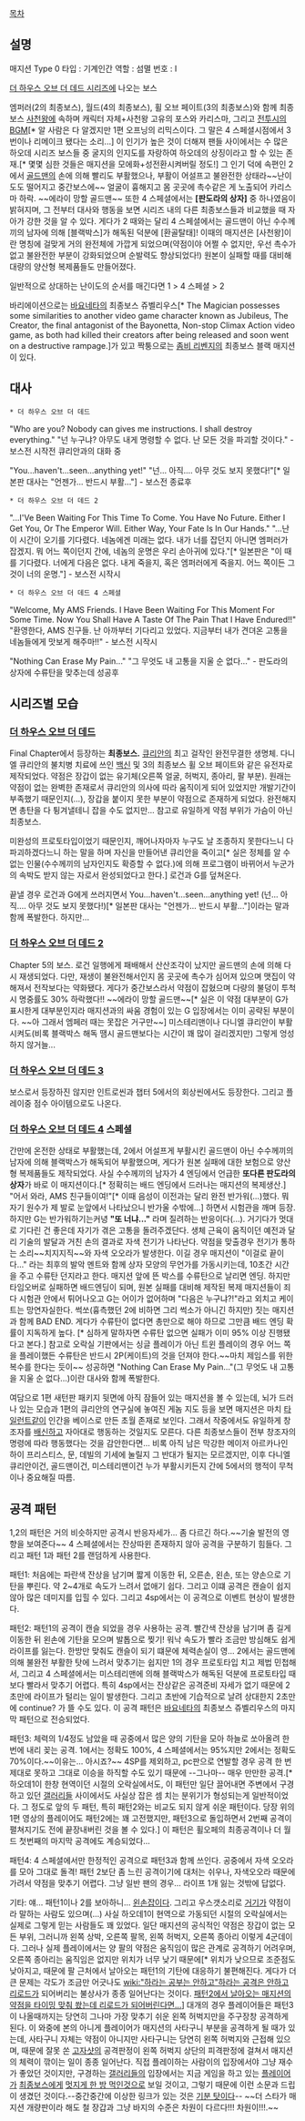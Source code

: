 [[목차]]

== 설명 ==
매지션 Type 0
타입 : 기계인간
역할 : 섬멸
번호 : I

[[더 하우스 오브 더 데드 시리즈]]에 나오는 보스

엠퍼러(2의 최종보스), 월드(4의 최종보스), 휠 오브 페이트(3의 최종보스)와 함께 최종보스 [[사천왕]]에 속하며 캐릭터 자체+사천왕 고유의 포스와 카리스마, 그리고 [http://www.youtube.com/watch?v=7kT-6VNxCNk 전투시의 BGM][* 알 사람은 다 알겠지만 1편 오프닝의 리믹스이다. 그 말은 4 스페셜시점에서 3번이나 리메이크 됐다는 소리...]  이 인기가 높은 것이 더해져 팬들 사이에서는 수 많은 하오데 시리즈 보스들 중 굴지의 인지도를 자랑하여 하오데의 상징이라고 할 수 있는 존재.[* 몇몇 심한 것들은 매지션을 모에화+성전환시켜버릴 정도!] 그 인기 덕에 속편인 2에서 [[골드맨]]의 손에 의해 빨리도 부활했으나, 부활이 어설프고 불완전한 상태라~~난이도도 떨어지고 중간보스에~~ 얼굴이 흉해지고 몸 곳곳에 촉수같은 게 노출되어 카리스마 하락. ~~에라이 망할 골드맨~~ 또한 4 스페셜에서는 '''[판도라의 상자]''' 중 하나였음이 밝혀지며, 그 전부터 대사와 행동을 보면 시리즈 내의 다른 최종보스들과 비교했을 때 자아가 강한 것을 알 수 있다. 게다가 2 때와는 달리 4 스페셜에서는 골드맨이 아닌 수수께끼의 남자에 의해 [블랙박스]가 해독된 덕분에 [환골탈태]! 이때의 매지션은 [사천왕]이란 명칭에 걸맞게 거의 완전체에 가깝게 되었으며(약점이야 어쩔 수 없지만, 우선 촉수가 없고 불완전한 부분이 강화되었으며 순발력도 향상되었다!) 원본이 실패할 때를 대비해 대량의 양산형 복제품들도 만들어졌다.

일반적으로 상대하는 난이도의 순서를 매긴다면 1 > 4 스페셜 > 2

바리에이션으로는 [[바요네타]]의 최종보스 쥬벨리우스[* The Magician possesses some similarities to another video game character known as Jubileus, The Creator, the final antagonist of the Bayonetta, Non-stop Climax Action video game, as both had killed their creators after being released and soon went on a destructive rampage.]가 있고 짝퉁으로는 [[좀비 리벤지]]의 최종보스 블랙 매지션이 있다.
== 대사 ==
 * 더 하우스 오브 더 데드
"Who are you? Nobody can gives me instructions. I shall destroy everything."
"넌 누구냐? 아무도 내게 명령할 수 없다. 난 모든 것을 파괴할 것이다." - 보스전 시작전 큐리안과의 대화 중

"You...haven't...seen...anything yet!"
"넌... 아직.... 아무 것도 보지 못했다!"[* 일본판 대사는 "언젠가... 반드시 부활..."] - 보스전 종료후

 * 더 하우스 오브 더 데드 2
"...I'Ve Been Waiting For This Time To Come. You Have No Future. Either I Get You, Or The Emperor Will. Either Way, Your Fate Is In Our Hands."
"...난 이 시간이 오기를 기다렸다. 네놈에겐 미래는 없다. 내가 너를 잡던지 아니면 엠퍼러가 잡겠지. 뭐 어느 쪽이던지 간에, 네놈의 운명은 우리 손아귀에 있다."[* 일본판은 "이 때를 기다렸다. 너에게 다음은 없다. 내게 죽을지, 혹은 엠퍼러에게 죽을지. 어느 쪽이든 그것이 너의 운명."] - 보스전 시작시

 * 더 하우스 오브 더 데드 4 스페셜
"Welcome, My AMS Friends. I Have Been Waiting For This Moment For Some Time. Now You Shall Have A Taste Of The Pain That I Have Endured!!"
"환영한다, AMS 친구들. 난 아까부터 기다리고 있었다. 지금부터 내가 견뎌온 고통을 네놈들에게 맛보게 해주마!!" - 보스전 시작시

"Nothing Can Erase My Pain..."
"그 무엇도 내 고통을 지울 순 없다..." - 판도라의 상자에 수류탄을 맞추는데 성공후
== 시리즈별 모습 ==
=== [[더 하우스 오브 더 데드]] ===
{{{#!html
<iframe width="420" height="315" src="http://www.youtube.com/embed/a5HI2rYWAM4" frameborder="0" allowfullscreen></iframe>
}}}

Final Chapter에서 등장하는 '''최종보스.''' [[큐리안]]의 최고 걸작인 완전무결한 생명체. 다니엘 큐리안의 불치병 치료에 쓰인 [[백신]] 및 3의 최종보스 휠 오브 페이트와 같은 유전자로 제작되었다. 약점은 장갑이 없는 유기체(오른쪽 얼굴, 허벅지, 종아리, 팔 부분). 원래는 약점이 없는 완벽한 존재로서 큐리안의 의사에 따라 움직이게 되어 있었지만 개발기간이 부족했기 때문인지(…), 장갑을 붙이지 못한 부분이 약점으로 존재하게 되었다. 완전해지면 총탄을 다 튕겨낼테니 잡을 수도 없지만… 참고로 유일하게 약점 부위가 가슴이 아닌 최종보스.

미완성의 프로토타입이었기 때문인지, 깨어나자마자 누구도 날 조종하지 못한다느니 다 파괴하겠다느니 하는 말을 하며 자신을 만들어낸 큐리안을 죽이고[* 실은 정체를 알 수 없는 인물(수수께끼의 남자인지도 확증할 수 없다.)에 의해 프로그램이 바뀌어서 누군가의 속박도 받지 않는 자로서 완성되었다고 한다.] 로건과 G를 덮쳐온다. 

끝낼 경우 로건과 G에게 쓰러지면서 You...haven't...seen...anything yet! (넌... 아직.... 아무 것도 보지 못했다!)[* 일본판 대사는 "언젠가... 반드시 부활..."]이라는 말과 함께 폭발한다. 하지만...
=== [[더 하우스 오브 더 데드 2]] ===
Chapter 5의 보스. 로건 일행에게 패배해서 산산조각이 났지만 골드맨의 손에 의해 다시 재생되었다. 다만, 재생이 불완전해서인지 몸 곳곳에 촉수가 심어져 있으며 맷집이 약해져서 전작보다는 약화됐다. 게다가 중간보스라서 약점이 잡혔으며 다량의 불덩이 투척 시 명중률도 30% 하락했다!! ~~에라이 망할 골드맨~~[* 실은 이 약점 대부분이 G가 표시한게 대부분인지라 매지션과의 싸움 경험이 있는 G 입장에서는 이미 공략된 부분이다. ~~아 그래서 엠페러 때는 못잡은 거구만~~] 미스테리맨이나 다니엘 큐리안이 부활시켜도(비록 블랙박스 해독 땜시 골드맨보다는 시간이 꽤 많이 걸리겠지만) 그렇게 엉성하지 않거늘...
=== [[더 하우스 오브 더 데드 3]] ===
보스로서 등장하진 않지만 인트로씬과 챕터 5에서의 회상씬에서도 등장한다. 그리고 플레이중 점수 아이템으로도 나온다.
=== [[더 하우스 오브 더 데드 4]] 스페셜 ===
{{{#!html
<iframe width="560" height="315" src="http://www.youtube.com/embed/Qxt2Ol3Uw1Q" frameborder="0" allowfullscreen></iframe>
}}}

간만에 온전한 상태로 부활했는데, 2에서 어설프게 부활시킨 골드맨이 아닌 수수께끼의 남자에 의해 블랙박스가 해독되어 부활했으며, 게다가 원본 실패에 대한 보험으로 양산형 복제품들도 제작되었다. 사실 수수께끼의 남자가 4 엔딩에서 언급한 '''또다른 판도라의 상자'''가 바로 이 매지션이다.[* 정확히는 배드 엔딩에서 드러나는 매지션의 복제생산.] "어서 와라, AMS 친구들이여!"[* 이때 음성이 이전과는 달리 완전 반가워(...)했다. 뭐 자기 원수가 제 발로 눈앞에서 나타났으니 반가울 수밖에...] 하면서 시험관을 깨며 등장. 하지만 G는 반가워하기는커녕 '''"또 너냐..."''' 라며 질려하는 반응이다(...). 거기다가 멋대로 기다린 건 좋은데 자기가 겪은 고통을 돌려주겠단다. 생체 근육이 움직이던 예전과 달리 기술의 발달과 거친 손의 결과로 자색 전기가 나타난다. 약점을 맞출경우 전기가 통하는 소리~~치지지직~~와 자색 오오라가 발생한다. 이길 경우 매지션이 "이걸로 끝이다..." 라는 최후의 발악 멘트와 함께 상자 모양의 무언가를 가동시키는데, 10초간 시간을 주고 수류탄 던지라고 한다. 매지션 앞에 뜬 박스를 수류탄으로 날리면 엔딩. 하지만 타임오버로 실패하면 배드엔딩이 되며, 원본 실패를 대비해 제작된 복제 매지션들이 죄다 시험관 안에서 튀어나오고 G는 어이가 없어하며 "다음은 누구냐?!"라고 외치고 케이트는 망연자실한다. 썩쏘(흉측했던 2에 비하면 그리 썩소가 아니긴 하지만) 짓는 매지션과 함께 BAD END. 게다가 수류탄이 없다면 총만으로 해야 하므로 그만큼 배드 엔딩 확률이 지독하게 높다. [* 심하게 말하자면 수류탄 없으면 실패가 이미 95% 이상 진행됐다고 본다.] 참고로 오락실 기판에서는 싱글 플레이가 아닌 트윈 플레이의 경우 어느 쪽을 플레이했든 수류탄은 반드시 2P(케이트)의 것을 던져야 한다.~~마치 제임스를 위한 복수를 한다는 듯이~~ 성공하면 "Nothing Can Erase My Pain..."(그 무엇도 내 고통을 지울 순 없다...)이란 대사와 함께 폭발한다.

여담으로 1편 새턴판 패키지 뒷면에 아직 잠들어 있는 매지션을 볼 수 있는데, 뇌가 드러나 있는 모습과 1편의 큐리안의 연구실에 놓여진 게놈 지도 등을 보면 매지션은 마치 [[타일런트]]같이 인간을 베이스로 만든 초월 존재로 보인다. 그래서 작중에서도 유일하게 창조자를 [[배신]]하고 자아대로 행동하는 것일지도 모른다. 다른 최종보스들이 전부 창조자의 명령에 따라 행동했다는 것을 감안한다면... 비록 아직 남은 막강한 메이저 아르카나인 하이 프리스티스, 문, 데빌의 기세에 눌릴지 그 반대가 될지는 모르겠지만, 이후 다니엘 큐리안이건, 골드맨이건, 미스테리맨이건 누가 부활시키든지 간에 5에서의 행적이 무척이나 중요해질 따름.
== 공격 패턴 ==
1,2의 패턴은 거의 비슷하지만 공격시 반응자세가... 좀 다르긴 하다.~~기술 발전의 영향을 보여준다~~ 4 스페셜에서는 잔상따윈 존재하지 않아 공격을 구분하기 힘들다. 그리고 패턴 1과 패턴 2를 랜덤하게 사용한다.

패턴1: 처음에는 파란색 잔상을 남기며 짧게 이동한 뒤, 오른손, 왼손, 또는 양손으로 기탄을 뿌린다. 약 2~4개로 속도가 느려서 없애기 쉽다. 그리고 이떄 공격은 캔슬이 쉽지 않아 많은 데미지를 입힐 수 있다. 그리고 4sp에서는 이 공격으로 이벤트 현상이 발생한다.

패턴2: 패턴1의 공격이 캔슬 되었을 경우 사용하는 공격. 빨간색 잔상을 남기며 좀 길게 이동한 뒤 왼손에 기탄을 모으며 발톱으로 찢기! 워낙 속도가 빨라 조금만 방심해도 쉽게 라이프를 잃는다. 한방만 맞춰도 캔슬이 되기 떄문에 체력손실이 영... 2에서는 골드맨에 의해 불완전 부활한 탓에 느려서 맞추기는 쉽지만 1의 경우 프로토타입 치고 제법 민첩해서, 그리고 4 스페셜에서는 미스테리맨에 의해 블랙박스가 해독된 덕분에 프로토타입 때보다 빨라서 맞추기 어렵다. 특히 4sp에서는 잔상같은 공격준비 자세가 없기 때문에 2초만에 라이프가 털리는 일이 발생한다. 그리고 초반에 기습적으로 날려 상대한지 2초만에 continue? 가 뜰 수도 있다. 이 공격 패턴은 [[바요네타]]의 최종보스 쥬벨리우스의 마지막 패턴으로 전승되었다.

패턴3: 체력의 1/4정도 남았을 때 공중에서 많은 양의 기탄을 모아 하늘로 쏘아올려 한번에 내리 꽂는 공격. 1에서는 정확도 100%, 4 스페셜에서는 95%지만 2에서는 정확도 70%이다.~~이유는... 아시죠?~~ 4SP를 제외하고, pc판으로 연발할 경우 공격 한 번 제대로 못하고 그대로 이승을 하직할 수도 있기 때문에 --그나마-- 매우 만만한 공격.[* 하오데1이 한창 현역이던 시절의 오락실에서도, 이 패턴만 일단 끌어내면 주변에서 구경하고 있던 [[갤러리]]들 사이에서도 사실상 잡은 셈 치는 분위기가 형성되는게 일반적이었다. 그 정도로 앞의 두 패턴, 특히 패턴2와는 비교도 되지 않게 쉬운 패턴이다. 당장 위의 1편 영상의 플레이어도 패턴2에는 꽤 고전했지만, 패턴3으로 돌입하면서 2번째 공격이 펼쳐지기도 전에 끝장내버린 것을 볼 수 있다.] 이 패턴은 휠오페의 최종공격이나 더 월드 첫번째의 마지막 공격에도 계승되었다...

패턴4: 4 스페셜에서만 한정적인 공격으로 패턴3과 함께 쓰인다. 공중에서 자색 오오라를 모아 그대로 돌격! 패턴 2보단 좀 느린 공격이기에 대처는 쉬우나, 자색오오라 때문에 가려서 약점을 맞추기 어렵다. 그냥 일반 팬의 경우... 라이프 1개 잃는 것밖에 답없다.

기타: 얘... 패턴1이나 2를 보아하니... [[왼손잡이]]다. 그리고 우스갯소리로 [[사타구니|거기]]가 약점이라 말하는 사람도 있으며(...) 사실 하오데1이 현역으로 가동되던 시절의 오락실에서는 실제로 그렇게 믿는 사람들도 꽤 있었다. 일단 매지션의 공식적인 약점은 장갑이 없는 모든 부위, 그러니까 왼쪽 상박, 오른쪽 팔목, 왼쪽 허벅지, 오른쪽 종아리 이렇게 4군데이다. 그러나 실제 플레이에서는 양 팔의 약점은 움직임이 많은 관계로 공격하기 어려우며, 오른쪽 종아리는 움직임은 없지만 위치가 너무 낮기 때문에[* 위치가 낮으므로 조준점도 낮아지고, 때문에 팔 근처에서 날아오는 패턴1의 기탄에 대응하기 불편해진다. 게다가 더 큰 문제는 각도가 조금만 어긋나도 [[wiki:"하라는 공부는 안하고"하라는 공격은 안하고]] [[리로드]]가 되어버리는 불상사가 종종 일어난다는 것이다. [[망했어요|패턴2에서 날아오는 매지션의 약점을 타이밍 맞춰 쐈는데 리로드가 되어버린다면...]]] 대개의 경우 플레이어들은 패턴3이 나올때까지는 당연히 그나마 가장 맞추기 쉬운 왼쪽 허벅지만을 주구장창 공격하게 된다. 이 와중에 본의 아니게 플레이어가 매지션의 사타구니 부분을 공격하게 될 때가 있는데, 사타구니 자체는 약점이 아니지만 사타구니는 당연히 왼쪽 허벅지와 근접해 있으며, 때문에 잘못 쏜 [[고자]]샷의 공격판정이 왼쪽 허벅지 상단의 피격판정에 걸쳐서 매지션의 체력이 깎이는 일이 종종 일어난다. 직접 플레이하는 사람이의 입장에서야 그냥 재수가 좋았던 것이지만, 구경하는 [[갤러리]]들의 입장에서는 지금 게임을 하고 있는 [[상하이 조|플레이어]]가 [[심영|최종보스]]에게 [[내가 고자라니|멋지게 한 방 먹인]]것으로 보일 것이고, 그렇기 때문에 이런 소문과 드립이 생겼던 것이다.--중간중간에 이상한 링크가 있는 것은 [[기분 탓]]이다-- ~~더 스타가 매지션 개량판이라 해도 철 장갑과 그냥 바지의 수준은 차원이 다르다!!! 차원이!!!.~~
